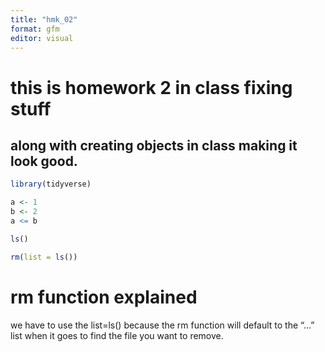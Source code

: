 ```yaml
---
title: "hmk_02"
format: gfm
editor: visual
---
```


# this is homework 2 in class fixing stuff

## along with creating objects in class making it look good. 

```r
library(tidyverse)

a <- 1
b <- 2
a <= b

ls()

rm(list = ls())
```

# rm function explained

we have to use the list=ls() because the rm function will default to the "..." list when it goes to find the file you want to remove.
